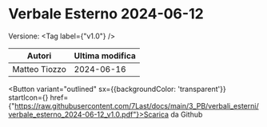 

# Verbale Esterno 2024-06-12

Versione: <Tag label={"v1.0"} />



|    Autori   |Ultima modifica|
|-------------|---------------|
|Matteo Tiozzo|   2024-06-16  |

<Button variant="outlined" sx={{backgroundColor: 'transparent'}} startIcon={<GithubIcon />} href={"https://raw.githubusercontent.com/7Last/docs/main/3_PB/verbali_esterni/verbale_esterno_2024-06-12_v1.0.pdf"}>Scarica da Github</Button>